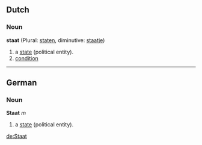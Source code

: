 ==Dutch==
===Noun===
'''staat''' (Plural: [[staten]], diminutive: [[staatje]])

# a [[state]] (political entity).
# [[condition]]

----
==German==
===Noun===
'''Staat''' ''m''

# a [[state]] (political entity).

[[de:Staat]]